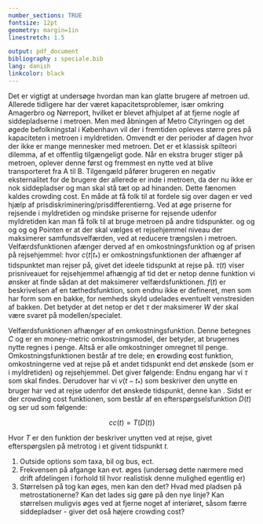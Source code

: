 ```yaml
---
number_sections: TRUE
fontsize: 12pt
geometry: margin=1in
linestretch: 1.5

output: pdf_document
bibliography : speciale.bib
lang: danish
linkcolor: black
---
```


\setcounter{secnumdepth}{3}
\thispagestyle{empty}
\begin{abstract}
Her står der noget tekst
\end{abstract}
\newpage
\tableofcontents

\newpage
\section*{Indledning}
\addcontentsline{toc}{section}{Indledning}
Det er vigtigt at undersøge hvordan man kan glatte brugere af metroen ud. Allerede tidligere har der været kapacitetsproblemer, især omkring Amagerbro og Nørreport, hvilket er blevet afhjulpet af at fjerne nogle af siddepladserne i metroen. Men med åbningen af Metro Cityringen og det øgede befolkningstal i København vil der i fremtiden opleves større pres på kapaciteten i metroen i myldretiden. Omvendt er der perioder af dagen hvor der ikke er mange mennesker med metroen. Det er et klassisk spilteori dilemma, af et offentlig tilgængeligt gode. Når en ekstra bruger stiger på metroen, oplever denne først og fremmest en nytte ved at blive transporteret fra A til B. Tilgengæld påfører brugeren en negativ eksternalitet for de brugere der allerede er inde i metroen, da der nu ikke er nok siddepladser og man skal stå tæt op ad hinanden. Dette fænomen kaldes crowding cost. 
En måde at få folk til at fordele sig over dagen er ved hjælp af prisdiskriminering/prisdifferentierng. Ved at øge priserne for rejsende i myldretiden og mindske priserne for rejsende udenfor myldretiden kan man få folk til at bruge metroen på andre tidspunkter.
\subsection*{Litteratur}
\addcontentsline{toc}{subsection}{Litteratur}
\cite{de_palma_dynamic_2010} og \cite{fosgerau_marginal_2009} og \cite{hjorth_estimating_2015} og \cite{de_palma_economics_2015} og \cite{hall_pareto_2015} og \cite{de_palma_discomfort_2015}
\newpage
\section{Model}
Pointen er at der skal vælges et rejsehjemmel niveau der maksimerer samfundsvelfærden, ved at reducere trængslen i metroen.
\subsection{Velfærdsfunktionen, $W$}
Velfærdsfunktionen afænger derved af en omkostningsfunktion og af prisen på rejsehjemmel:
\begin{equation}
W = \int [(C(t|t_*)-\tau(t))f(t)] dt
\end{equation}
hvor $c(t|t_*)$ er omkostningsfunktionen der afhænger af tidspunktet man rejser på, givet det ideele tidspunkt at rejse på. $\tau(t)$ viser prisniveauet for rejsehjemmel afhængig af tid det er netop denne funktion vi ønsker at finde sådan at det maksimerer velfærdsfunktionen. $f(t)$ er beskrivelsen af en tæthedsfunktion, som endnu ikke er defineret, men som har form som en bakke, for nemheds skyld udelades eventuelt venstresiden af bakken. Det betyder at det netop er det $\tau$ der maksimerer $W$ der skal være svaret på modellen/specialet.  
\subsection{Omkostningsfunktionen, $C$}
Velfærdsfunktionen afhænger af en omkostningsfunktion. Denne betegnes $C$ og er en money-metric omkostningsmodel, der betyder, at brugernes nytte regnes i penge. Altså er alle omkostninger omregnet til penge. Omkostningsfunktionen består af tre dele; en **c**rowding **c**ost funktion, omkostningerne ved at rejse på et andet tidspunkt end det ønskede (som er i myldretiden) og rejsehjemmel. Det giver følgende:
\begin{equation}
C(cc,t) = cc + v(t-t_*) + \tau(t_*)
\end{equation}
Endnu engang har vi $\tau$ som skal findes. Derudover har vi $v(t-t_*)$ som beskriver den unytte en bruger har ved at rejse udenfor det ønskede tidspunkt, denne kan . Sidst er der crowding cost funktionen, som består af en efterspørgselsfunktion $D(t)$ og ser ud som følgende:

$$ cc(t) = T(D(t)) $$

Hvor $T$ er den funktion der beskriver unytten ved at rejse, givet efterspørgslen på metrotog i et givent tidspunkt $t$.

\subsection{Analyse}
\subsubsection{Kritik af modellen}
1. Outside options som taxa, bil og bus, ect.
2. Frekvensen på afgange kan evt. øges (undersøg dette nærmere med drift afdelingen i forhold til hvor realistisk denne mulighed egentlig er)
3. Størrelsen på tog kan øges, men kan den det? Hvad med pladsen på metrostationerne? Kan det lades sig gøre på den nye linje? Kan størrelsen muligvis øges ved at fjerne noget af interiøret, såsom færre siddepladser - giver det oså højere crowding cost?  

\subsubsection{Empiri - Metroselskabet}

\section{Diskussion}

\section*{Konklusion}
\addcontentsline{toc}{section}{Konklusion}
\cleardoublepage
\pagenumbering{roman}
\newpage

\begin{appendix}
\section{Appendix} \label{App:AppendixA}
Her starter mit appendix
\newpage
\section{Appendix} \label{App:AppendixB}
\end{appendix}
\newpage
\addcontentsline{toc}{section}{Litteraturliste}

